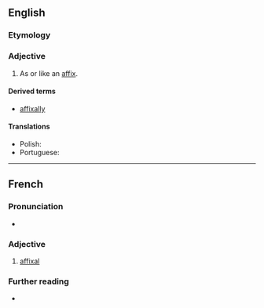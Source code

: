 ==English==

===Etymology===
{{suffix|en|affix|al}}

===Adjective===
{{en-adj|-}}

# As or like an [[affix]].

====Derived terms====
* [[affixally]]

====Translations====
{{trans-top|as an affix}}
* Polish: {{t|pl|afiksalny}}
* Portuguese: {{t|pt|afixal}}
{{trans-mid}}
{{trans-bottom}}

----

==French==

===Pronunciation===
* {{audio|fr|LL-Q150 (fra)-Lepticed7-affixal.wav|Audio}}

===Adjective===
{{fr-adj}}

# [[#English|affixal]]

===Further reading===
* {{R:TLFi}}